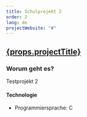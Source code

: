 ```yaml
---
title: Schulprojekt 2
order: 2
lang: de
projectWebsite: "#"
---
```



<h2>
  <a href={props.projectWebsite}>{props.projectTitle}</a>
</h2>

<ProjectImage
  currentProject={props.currentProject}
  projectWebsite={props.projectWebsite}
  projectTitle={props.projectTitle}
/>

### Worum geht es?

Testprojekt 2

#### Technologie

- Programmiersprache: C
